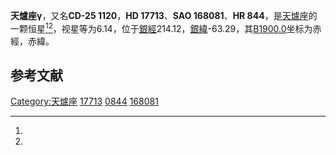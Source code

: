 {{Starbox begin
| name = 天爐座γ
}}
{{Starbox observe
| epoch = [[J2000.0|J2000.0]]
| constell = [[天爐座|天爐座]]<ref name=SIMBAD>{{cite web
 | url=http://simbad.u-strasbg.fr/simbad/sim-id?Ident=HR+844
 | title=Pulsating variable Star
 | publisher=Centre de Données astronomiques de Strasbourg
 | work=SIMBAD
 | accessdate=2012-07-13
 | archive-date=2016-03-17
 | archive-url=https://web.archive.org/web/20160317132003/http://simbad.u-strasbg.fr/simbad/sim-id?Ident=HR+844
 | dead-url=no
 }}</ref><ref name=DATA>{{cite web
 | url=http://vizier.u-strasbg.fr/viz-bin/VizieR-5?-out.add=.&-source=5050&-corr=PK=HR&-out.max=9999&HR=844
 | title=VizieR Detailed Page
 | accessdate=2012-07-13
 | archive-date=2016-03-04
 | archive-url=https://web.archive.org/web/20160304225434/http://vizier.u-strasbg.fr/viz-bin/VizieR-5?-out.add=.&-source=5050&-corr=PK=HR&-out.max=9999&HR=844
 | dead-url=no
 }}</ref>
| 星官 = 
| ra = {{RA|2|49|51}}<ref name=SIMBAD /><ref name=DATA />
| dec = {{DEC|-24|33|37}}<ref name=SIMBAD /><ref name=DATA />
| appmag_v = 6.14<ref name=SIMBAD /><ref name=DATA />
}}
{{Starbox character
| class = K1III<ref name=SIMBAD /><ref name=DATA />
| b-v = 1.07<ref name=SIMBAD /><ref name=DATA />
| u-b = <ref name=SIMBAD /><ref name=DATA />
| r-i = <ref name=SIMBAD /><ref name=DATA />
| variable = 
}}
{{Starbox astrometry
| radial_v = 
| prop_mo_ra = -6
| parallax = 
| p_error = 
}}
{{Starbox catalog
| names =CD-25 1120，[[SAO星表|SAO]] 168081，[[HD星表|HD]] 17713，[[HR星表|HR]] 844}}
{{Starbox reference |Simbad=HR+844}}
{{Starbox end}}

'''天爐座γ'''，又名'''CD-25 1120'''，'''HD 17713'''、'''SAO 168081'''、'''HR 844'''，是[[天爐座|天爐座]]的一颗恒星<ref name=SIMBAD /><ref name=DATA />，视星等为6.14，位于[[銀道座標系|銀經]]214.12，[[銀道座標系|銀緯]]-63.29，其[[B1900.0|B1900.0]]坐标为赤經{{RA|2|45|25.1}}，赤緯{{DEC|-24|-63.29|17}}。

== 参考文献 ==
{{reflist}}

{{star-stub}}

{{天爐座恒星}}
[[Category:天爐座|Category:天爐座]]
[[Category:HD和HDE天體|17713]]
[[Category:HR天體|0844]]
[[Category:SAO天體|168081]]